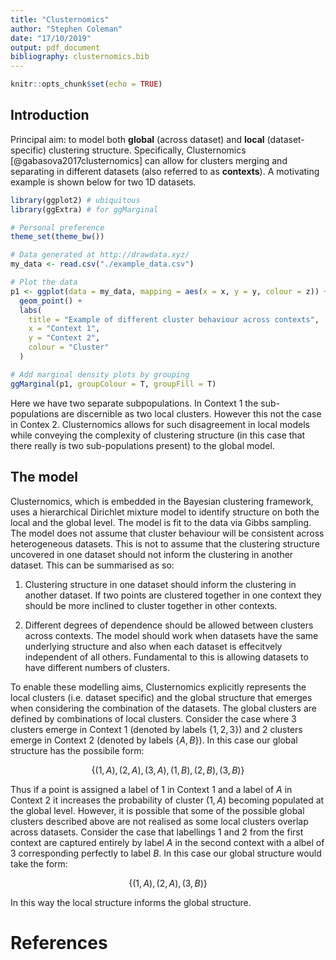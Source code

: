 ```yaml
---
title: "Clusternomics"
author: "Stephen Coleman"
date: "17/10/2019"
output: pdf_document
bibliography: clusternomics.bib
---
```


```r
knitr::opts_chunk$set(echo = TRUE)
```

## Introduction

Principal aim: to model both **global** (across dataset) and **local**
(dataset-specific) clustering structure. Specifically, Clusternomics 
[@gabasova2017clusternomics] can allow for clusters merging and separating in
different datasets (also referred to as **contexts**). A motivating example is 
shown below for two 1D datasets.

```r
library(ggplot2) # ubiquitous
library(ggExtra) # for ggMarginal

# Personal preference
theme_set(theme_bw())

# Data generated at http://drawdata.xyz/
my_data <- read.csv("./example_data.csv")

# Plot the data
p1 <- ggplot(data = my_data, mapping = aes(x = x, y = y, colour = z)) +
  geom_point() +
  labs(
    title = "Example of different cluster behaviour across contexts",
    x = "Context 1",
    y = "Context 2",
    colour = "Cluster"
  )

# Add marginal density plots by grouping
ggMarginal(p1, groupColour = T, groupFill = T)
```

Here we have two separate subpopulations. In Context 1 the sub-populations are 
discernible as two local clusters. However this not the case in Contex 2. 
Clusternomics allows for such disagreement in local models while conveying
the complexity of clustering structure (in this case that there really is two 
sub-populations present) to the global model.

## The model

Clusternomics, which is embedded in the Bayesian clustering framework, uses a 
hierarchical Dirichlet mixture model to identify structure on both the local and
the global level. The model is fit to the data via Gibbs sampling. The model 
does not assume that cluster behaviour will be consistent across heterogeneous 
datasets. This is not to assume that the clustering structure uncovered in one 
dataset should not inform the clustering in another dataset. This can be 
summarised as so:

1. Clustering structure in one dataset should inform the clustering in another 
dataset. If two points are clustered together in one context they should be 
more inclined to cluster together in other contexts.

2. Different degrees of dependence should be allowed between clusters across
contexts. The model should work when datasets have the same underlying structure
and also when each dataset is effecitvely independent of all others. Fundamental 
to this is allowing datasets to have different numbers of clusters.

To enable these modelling aims, Clusternomics explicitly represents the local 
clusters (i.e. dataset specific) and the global structure that emerges when 
considering the combination of the datasets. The global clusters are defined by 
combinations of local clusters. Consider the case where 3 clusters emerge in 
Context 1 (denoted by labels $\{1, 2, 3\}$) and 2 clusters emerge in Context 2 
(denoted by labels $\{A, B\}$). In this case our global structure has the 
possibile form:

$$\{(1, A), (2, A), (3, A), (1, B), (2, B), (3, B)\}$$

Thus if a point is assigned a label of 1 in Context 1 and a label of $A$ in 
Context 2 it increases the probability of cluster $(1, A)$ becoming populated 
at the global level. However, it is possible that some of the possible 
global clusters described above are not realised as some local clusters overlap 
across datasets. Consider the case that labellings 1 and 2 from the first 
context are captured entirely by label $A$ in the second context with a albel of 
3 corresponding perfectly to label $B$. In this case our global structure would 
take the form:

$$\{(1, A), (2, A), (3, B)\}$$

In this way the local structure informs the global structure.




# References
